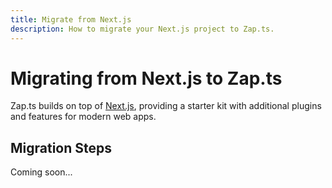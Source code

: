 ```yaml
---
title: Migrate from Next.js
description: How to migrate your Next.js project to Zap.ts.
---
```


# Migrating from Next.js to Zap.ts

Zap.ts builds on top of [Next.js](https://nextjs.org/), providing a starter kit with additional plugins and features for modern web apps.

## Migration Steps

Coming soon...